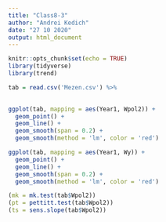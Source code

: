 ```yaml
---
title: "Class8-3"
author: "Andrei Kedich"
date: "27 10 2020"
output: html_document
---
```


```r
knitr::opts_chunk$set(echo = TRUE)
library(tidyverse)
library(trend)
```

```r
tab = read.csv('Mezen.csv') %>% 
  
```

```r
ggplot(tab, mapping = aes(Year1, Wpol2)) +
  geom_point() +
  geom_line() +
  geom_smooth(span = 0.2) +
  geom_smooth(method = 'lm', color = 'red')

ggplot(tab, mapping = aes(Year1, Wy)) +
  geom_point() +
  geom_line() +
  geom_smooth(span = 0.2) +
  geom_smooth(method = 'lm', color = 'red')
```

```r
(mk = mk.test(tab$Wpol2))
(pt = pettitt.test(tab$Wpol2))
(ts = sens.slope(tab$Wpol2))
```


